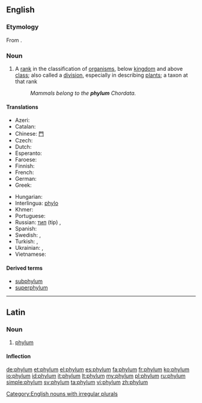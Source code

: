 {{wikipedia|Phylum}}
==English==

===Etymology===
From {{etyl|grc}} {{term|φῦλον||tribe, race|tr=phulon|lang=grc|sc=polytonic}}.

===Noun===
{{en-noun|phyl|a|pl2=phylums}}

# {{context|biology|taxonomy}} A [[rank]] in the classification of [[organism]]s, below [[kingdom]] and above [[class]]; also called a [[division]], especially in describing [[plant]]s; a taxon at that rank
#: ''Mammals belong to the '''phylum''' Chordata.''

====Translations====
{{trans-top|(biology, taxonomy) A rank in the classification of organisms, below kingdom and above class}}
* Azeri: {{t-|az|tip|xs=Azeri}}
* Catalan: {{t|ca|fílum|m}}
* Chinese: [[門]]
* Czech: {{t+|cs|kmen|m}}
* Dutch: {{t+|nl|stam}}
* Esperanto: {{t|eo|filumo}}
* Faroese: {{t-|fo|fylki|n|xs=Faroese}}
* Finnish: {{t-|fi|pääjakso}}
* French: {{t+|fr|embranchement|m}}
* German: {{t+|de|Stamm|m}}
* Greek: {{t+|el|φύλο|n}}
{{trans-mid}}
* Hungarian: {{t+|hu|törzs}}
* Interlingua: [[phylo]]
* Khmer: {{t|km|សាខា|tr=sar khar|sc=Khmr}}
* Portuguese: {{t+|pt|filo|m}}
* Russian: {{qualifier|zool.}} [[тип]] (tip) {{m}}, {{qualifier|botany}} {{t|ru|отдел|m|tr=otdél|sc=Cyrl}}
* Spanish: {{t|es|filo|m}}
* Swedish: {{t+|sv|stam|c}}, {{t|sv|fylum|n}}
* Turkish: {{t|tr|şube}},  {{t+|tr|filum}}
* Ukrainian: {{qualifier|zool.}} {{t|uk|тип|m|tr=typ|sc=Cyrl}}, {{qualifier|botany}} {{t|uk|відділ|m|tr=víddil|sc=Cyrl}}
* Vietnamese: {{t+|vi|ngành|xs=Vietnamese}}
{{trans-bottom}}

====Derived terms====
* [[subphylum]]
* [[superphylum]]

[[Category:English nouns with irregular plurals]]

----

==Latin==
{{wikipedia|lang=la}}

===Noun===
{{la-noun|phylum|phyli|phylī|n|second}}

# [[#English|phylum]]

====Inflection====
{{la-decl-2nd-N|phyl}}

[[de:phylum]]
[[et:phylum]]
[[el:phylum]]
[[es:phylum]]
[[fa:phylum]]
[[fr:phylum]]
[[ko:phylum]]
[[io:phylum]]
[[id:phylum]]
[[it:phylum]]
[[lt:phylum]]
[[my:phylum]]
[[pl:phylum]]
[[ru:phylum]]
[[simple:phylum]]
[[sv:phylum]]
[[ta:phylum]]
[[vi:phylum]]
[[zh:phylum]]